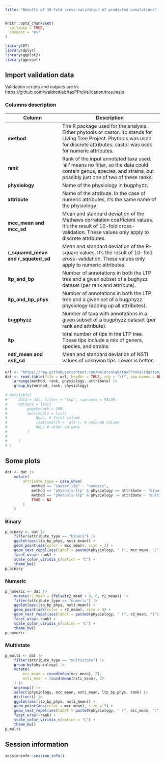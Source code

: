```yaml
---
title: "Results of 10-fold cross-validation of predicted annotations"
---
```


```r
knitr::opts_chunk$set(
  collapse = TRUE,
  comment = "#>"
)
```


```r
library(DT)
library(dplyr)
library(ggplot2)
library(ggrepel)
```

## Import validation data

Validation scripts and outputs are in: https://github.com/waldronlab/taxPProValidation/tree/main

### Columns description

| Column | Description |
| ------ | ----------- |
| **method** | The R package used for the analysis. Either phytools or castor. ltp stands for Living Tree Project. Phytools was used for discrete attributes. castor was used for numeric attributes. |
| **rank** | Rank of the input annotated taxa used. 'all' means no filter, so the data could contain genus, species, and strains, but possibly just one of two of these ranks.|
| **physiology** | Name of the physiology in bugphyzz. |
| **attribute** | Name of the attribute. In the case of numeric attributes, it's the same name of the physiology. |
| **mcc_mean and mcc_sd ** | Mean and standard deviation of the Mathews correlation coefficient values. It's the result of 10-fold cross-validation. These values only apply to discrete attributes. |
| **r_squared_mean and r_squated_sd** | Mean and standard deviation of the R-square values. It's the result of 10-fold cross-validation. These values only apply to numeric attributes.|
| **ltp_and_bp** | Number of annotations in both the LTP tree and a given subset of a bughyzz dataset (per rank and attribute). |
| **ltp_and_bp_phys** | Number of annotations in both the LTP tree and a given set of a bugphyzz physiology (adding up all attributes).|
| **bugphyzz** | Number of taxa with annotations in a given subset of a bugphyzz dataset (per rank and attribute). |
| **ltp**  | total number of tips in the LTP tree. These tips include a mix of genera, species, and strains.|
| **nsti_mean and nsti_sd**  | Mean and standard deviation of NSTI values of unknwon tips. Lower is better. |

```r
url <- "https://raw.githubusercontent.com/waldronlab/taxPProValidation/main/validation_summary.tsv"
dat <- read.table(file = url, header = TRUE, sep = "\t", row.names = NULL) |> 
    arrange(method, rank, physiology, attribute) |>
    group_by(method, rank, physiology)
        
# datatable(
#     data = dat, filter = "top", rownames = FALSE,
#     options = list(
#         pageLength = 100,
#         searchCols = list(
#             NULL, # first column
#             list(search = 'all'), # secound column
#             NULL # other columns
#         )
# 
#     )
# )
```


## Some plots

```r
dat <- dat |> 
    mutate(
        attribute_type = case_when(
            method == "castor-ltp" ~ "numeric",
            method == "phytools-ltp" & physiology == attribute ~ "binary",
            method == "phytools-ltp" & physiology != attribute ~ "multistate",
            TRUE ~ NA
        )
    )
```


### Binary

```r
p_binary <- dat |> 
    filter(attribute_type == "binary") |> 
    ggplot(aes(ltp_bp_phys, nsti_mean)) +
    geom_point(aes(color = mcc_mean), size = 3) +
    geom_text_repel(aes(label = paste0(physiology, " (", mcc_mean, ")"))) +
    facet_wrap(~rank) +
    scale_color_viridis_c(option = "C") +
    theme_bw()
p_binary
```

### Numeric

```r
p_numeric <- dat |> 
    mutate(r2_mean = ifelse(r2_mean < 0, 0, r2_mean)) |> 
    filter(attribute_type == "numeric") |> 
    ggplot(aes(ltp_bp_phys, nsti_mean)) +
    geom_point(aes(color = r2_mean), size = 3) +
    geom_text_repel(aes(label = paste0(physiology, " (", r2_mean, ")"))) +
    facet_wrap(~rank) +
    scale_color_viridis_c(option = "C") +
    theme_bw()
p_numeric
```

### Multistate

```r
p_multi <- dat |> 
    filter(attribute_type == "multistate") |> 
    group_by(physiology) |> 
    mutate(
        mcc_mean = round(mean(mcc_mean), 2),
        nsti_mean = round(mean(nsti_mean), 2)
    ) |>
    ungroup() |> 
    select(physiology, mcc_mean, nsti_mean, ltp_bp_phys, rank) |> 
    distinct() |> 
    ggplot(aes(ltp_bp_phys, nsti_mean)) +
    geom_point(aes(color = mcc_mean), size = 3) +
    geom_text_repel(aes(label = paste0(physiology, " (", mcc_mean, ")"))) +
    facet_wrap(~rank) +
    scale_color_viridis_c(option = "C") +
    theme_bw()
p_multi
```



## Session information

```r
sessioninfo::session_info()
```



